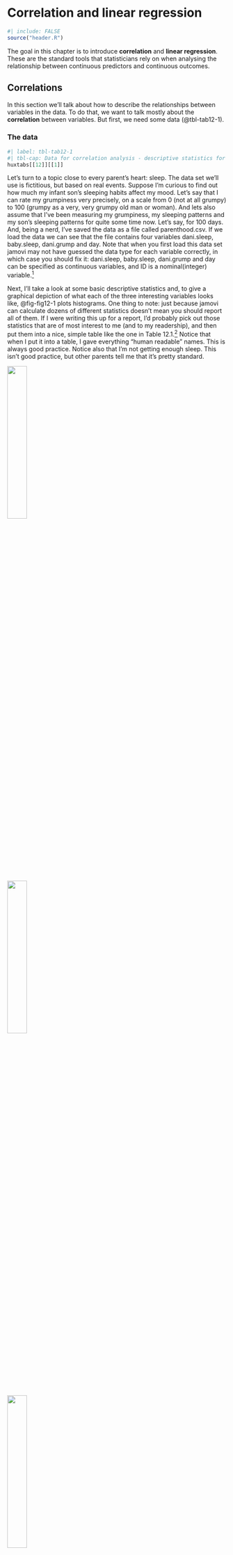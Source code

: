 # Correlation and linear regression {#sec-Correlation-and-linear-regression}

```r
#| include: FALSE
source("header.R")
```

The goal in this chapter is to introduce **correlation** and **linear regression**. These are the standard tools that statisticians rely on when analysing the relationship between continuous predictors and continuous outcomes.

## Correlations

In this section we'll talk about how to describe the relationships between variables in the data. To do that, we want to talk mostly about the **correlation** between variables. But first, we need some data (@tbl-tab12-1).

### The data

```r
#| label: tbl-tab12-1
#| tbl-cap: Data for correlation analysis - descriptive statistics for the parenthood data
huxtabs[[12]][[1]] 
```

Let's turn to a topic close to every parent's heart: sleep. The data set we'll use is fictitious, but based on real events. Suppose I'm curious to find out how much my infant son's sleeping habits affect my mood. Let's say that I can rate my grumpiness very precisely, on a scale from 0 (not at all grumpy) to $100$ (grumpy as a very, very grumpy old man or woman). And lets also assume that I've been measuring my grumpiness, my sleeping patterns and my son's sleeping patterns for quite some time now. Let's say, for $100$ days. And, being a nerd, I've saved the data as a file called parenthood.csv. If we load the data we can see that the file contains four variables dani.sleep, baby.sleep, dani.grump and day. Note that when you first load this data set jamovi may not have guessed the data type for each variable correctly, in which case you should fix it: dani.sleep, baby.sleep, dani.grump and day can be specified as continuous variables, and ID is a nominal(integer) variable.[^12-correlation-and-linear-regression-1]

[^12-correlation-and-linear-regression-1]: I've noticed that in jamovi you can also specify an 'ID' variable type, but for our purposes it does not matter how we specify the ID variable as we won't be including it in any analyses.

Next, I'll take a look at some basic descriptive statistics and, to give a graphical depiction of what each of the three interesting variables looks like, @fig-fig12-1 plots histograms. One thing to note: just because jamovi can calculate dozens of different statistics doesn't mean you should report all of them. If I were writing this up for a report, I'd probably pick out those statistics that are of most interest to me (and to my readership), and then put them into a nice, simple table like the one in Table 12.1.[^12-correlation-and-linear-regression-2] Notice that when I put it into a table, I gave everything "human readable" names. This is always good practice. Notice also that I'm not getting enough sleep. This isn't good practice, but other parents tell me that it's pretty standard.

[^12-correlation-and-linear-regression-2]: Actually, even that table is more than I'd bother with. In practice most people pick one measure of central tendency, and one measure of variability only.

::: {#fig-fig12-1 layout-ncol="3" layout-valign="bottom" width="90%"}
![](images/fig12-1a.png){#fig-fig12-1a fig-align="left" width="30%"}

![](images/fig12-1b.png){#fig-fig12-1b fig-align="left" width="30%"}

![](images/fig12-1c.png){#fig-fig12-1c fig-align="left" width="30%"}

Histograms from jamovi for the three interesting variables in the parenthood data set
:::

### The strength and direction of a relationship

We can draw scatterplots to give us a general sense of how closely related two variables are. Ideally though, we might want to say a bit more about it than that. For instance, let's compare the relationship between baby.sleep and dani.grump (@fig-fig12-1a), left, with that between dani.sleep and dani.grump (@fig-fig12-1b), right. When looking at these two plots side by side, it's clear that the relationship is qualitatively the same in both cases: more sleep equals less grump! However, it's also pretty obvious that the relationship between dani.sleep and dani.grump is stronger than the relationship between baby.sleep and dani.grump. The plot on the right is "neater" than the one on the left. What it feels like is that if you want to predict what my mood is, it'd help you a little bit to know how many hours my son slept, but it'd be more helpful to know how many hours I slept.

::: {#fig-fig12-2 layout-ncol="2" layout-valign="bottom" width="90%"}
![](images/fig12-2a.png){#fig-fig12-2a fig-align="left" width="45%"}

![](images/fig12-2b.png){#fig-fig12-2b fig-align="left" width="45%"}

Scatterplots from jamovi showing the relationship between baby.sleep and dani.grump (left) and the relationship between dani.sleep and dani.grump (right)
:::

In contrast, let's consider the two scatterplots shown in @fig-fig12-3. If we compare the scatterplot of "baby.sleep v dani.grump" (left) to the scatterplot of "'baby.sleep v dani.sleep" (right), the overall strength of the relationship is the same, but the direction is different. That is, if my son sleeps more, I get more sleep (positive relationship, right hand side), but if he sleeps more then I get less grumpy (negative relationship, left hand side).


::: {#fig-fig12-3 layout-ncol="2" layout-valign="bottom" width="90%"}

![](images/fig12-2a.png){#fig-fig12-3a fig-align="left" width="45%"}

![](images/fig12-3b.png){#fig-fig12-3b fig-align="left" width="45%"}

Scatterplots from jamovi showing the relationship between baby.sleep and dani.grump (left), as compared to the relationship between baby.sleep and dani.sleep (right)
:::


### The correlation coefficient

We can make these ideas a bit more explicit by introducing the idea of a **correlation coefficient** (or, more specifically, Pearson's correlation coefficient), which is traditionally denoted as r. The correlation coefficient between two variables $X$ and $Y$ (sometimes denoted $r_{XY}$ ), which we'll define more precisely in the next section, is a measure that varies from -1 to 1. When $r = -1$ it means that we have a perfect negative relationship, and when $r = 1$ it means we have a perfect positive relationship. When $r = 0$, there's no relationship at all. If you look at @fig-fig12-4, you can see several plots showing what different correlations look like.

\[Additional technical detail [^12-correlation-and-linear-regression-3]\]

[^12-correlation-and-linear-regression-3]: The formula for the Pearson's correlation coefficient can be written in several different ways. I think the simplest way to write down the formula is to break it into two steps. Firstly, let's introduce the idea of a **covariance**. The covariance between two variables $X$ and $Y$ is a generalisation of the notion of the variance and is a mathematically simple way of describing the relationship between two variables that isn't terribly informative to humans $$Cov(X,Y)=\frac{1}{N-1}\sum_{i=1}^N(X_i-\bar{X})(Y_i-\bar{Y})$$ Because we're multiplying (i.e., taking the "product" of) a quantity that depends on X by a quantity that depends on Y and then averaging$^a$, you can think of the formula for the covariance as an "average cross product" between $X$ and $Y$. The covariance has the nice property that, if $X$ and $Y$ are entirely unrelated, then the covariance is exactly zero. If the relationship between them is positive (in the sense shown in @fig-fig12-4 then the covariance is also positive, and if the relationship is negative then the covariance is also negative. In other words, the covariance captures the basic qualitative idea of correlation. Unfortunately, the raw magnitude of the covariance isn't easy to interpret as it depends on the units in which $X$ and $Y$ are expressed and, worse yet, the actual units that the covariance itself is expressed in are really weird. For instance, if $X$ refers to the dani.sleep variable (units: hours) and $Y$ refers to the dani.grump variable (units: grumps), then the units for their covariance are $hours \times grumps$. And I have no freaking idea what that would even mean. The Pearson correlation coefficient r fixes this interpretation problem by standardising the covariance, in pretty much the exact same way that the z-score standardises a raw score, by dividing by the standard deviation. However, because we have two variables that contribute to the covariance, the standardisation only works if we divide by both standard deviations.$^b$ In other words, the correlation between $X$ and $Y$ can be written as follows: $$r_{XY}=\frac{Cov(X,Y)}{\hat{\sigma}_X\hat{\sigma}_Y}$$<br />---<br />$^a$ Just like we saw with the variance and the standard deviation, in practice we divide by $N - 1$ rather than $N$. <br /> $^b$ This is an oversimplification, but it'll do for our purposes.

```r
#| label: fig-fig12-4
#| fig-width: 5
#| fig-height: 8
#| out-width: 60%
#| fig-align: left
#| fig-cap: Illustration of the effect of varying the strength and direction of a correlation. In the left hand column, the correlations are $0, .33, .66$ and $1$. In the right hand column, the correlations are $0, -.33, -.66$ and $-1$


onePlot <- function( r,n=100 ) {
	sigma <- cbind( c(1,r), c(r,1))
	X <- MASS::mvrnorm(n,c(0,0),sigma, empirical=TRUE)
		
	ggplot(data.frame(X), aes(x=X[,1], y=X[,2])) +
	  geom_point(col=blueshade, size=.5) +
	  ylab(r) + 
	  theme_classic() +
	  theme(
	    axis.text.y = element_blank(),
	    axis.title.y = element_text(vjust=0.5, size=12, angle = 0),
	    axis.ticks.y = element_blank(),
	    axis.line.y = element_blank(),
	    axis.text.x = element_blank(),
	    axis.title.x = element_blank(),
	    axis.ticks.x = element_blank(),
	    axis.line.x = element_blank(),
	    plot.background = element_rect(color = "lightgrey", size = 0.4))
}
	
onePlot_out <- lapply(c(0, .33, -.33, .66, -.66, 1, -1), function(r)  {
	onePlot(r)
})

tgrob <- ggpubr::text_grob("Positive Correlations", hjust=0.7, vjust=0.7)
plot_01 <- ggpubr::as_ggplot(tgrob) 
tgrob <- ggpubr::text_grob("Negative Correlations", hjust=0.7, vjust=0.7)
plot_02 <- ggpubr::as_ggplot(tgrob)



library(patchwork)

theme_border <- theme_gray() + 
  theme(plot.background = element_rect(fill = NA, colour = 'black', size = 4))
p1 <- plot_01 + onePlot_out[[1]] + onePlot_out[[2]] + onePlot_out[[4]] + onePlot_out[[6]] +
  plot_layout(ncol = 1, heights = c(2, 4, 4, 4, 4)) + plot_annotation(theme = theme_border)

p2 <- plot_02 +onePlot_out[[1]] + onePlot_out[[3]] + onePlot_out[[5]] + onePlot_out[[7]] +
    plot_layout(ncol = 1, heights = c(2, 4, 4, 4, 4)) + plot_annotation(theme = theme_border)

p3 <- p1 | p2 + plot_annotation(theme = theme_border)
p3

```

By standardising the covariance, not only do we keep all of the nice properties of the covariance discussed earlier, but the actual values of r are on a meaningful scale: r = 1 implies a perfect positive relationship and $r = -1$ implies a perfect negative relationship. I'll expand a little more on this point later, in the section on [Interpreting a correlation]. But before I do, let's look at how to calculate correlations in jamovi.

### Calculating correlations in jamovi

Calculating correlations in jamovi can be done by clicking on the 'Regression' - 'Correlation Matrix' button. Transfer all four continuous variables across into the box on the right to get the output in @fig-fig12-5.

```r
#| label: fig-fig12-5
#| fig-align: left
#| out.width: 90%
#| classes: .enlarge-image
#| fig-cap: A jamovi screenshot showing correlations between variables in the parenthood.csv file
knitr::include_graphics("images/fig12-5.png")
```

### Interpreting a correlation

Naturally, in real life you don't see many correlations of $1$. So how should you interpret a correlation of, say, r = $.4$? The honest answer is that it really depends on what you want to use the data for, and on how strong the correlations in your field tend to be. A friend of mine in engineering once argued that any correlation less than $.95$ is completely useless (I think he was exaggerating, even for engineering). On the other hand, there are real cases, even in psychology, where you should really expect correlations that strong. For instance, one of the benchmark data sets used to test theories of how people judge similarities is so clean that any theory that can't achieve a correlation of at least $.9$ really isn't deemed to be successful. However, when looking for (say) elementary correlates of intelligence (e.g., inspection time, response time), if you get a correlation above $.3$ you're doing very very well. In short, the interpretation of a correlation depends a lot on the context. That said, the rough guide in @tbl-tab12-2 is pretty typical.

```r
#| label: tbl-tab12-2
#| tbl-cap: A rough guide* to interpreting correlations
huxtabs[[12]][[2]] |>
  set_width("60%") |>
  add_footnote(text = "*Note that I say a rough guide. There aren't hard and fast rules for what counts as strong or weak relationships. It depends on the context", border = 0.8) |>
  set_number_format(value = '%5.2f') |>
  set_italic(row=12,,value=TRUE) |>
  set_font_size(row=12,,value=12)
  
```

However, something that can never be stressed enough is that you should always look at the scatterplot before attaching any interpretation to the data. A correlation might not mean what you think it means. The classic illustration of this is "Anscombe's Quartet" [@Anscombe1973], a collection of four data sets. Each data set has two variables, an $X$ and a $Y$. For all four data sets the mean value for $X$ is $9$ and the mean for $Y$ is $7.5$. The standard deviations for all $X$ variables are almost identical, as are those for the Y variables. And in each case the correlation between $X$ and $Y$ is $r = 0.816$. You can verify this yourself, since I happen to have saved it in a file called anscombe.csv.

You'd think that these four data sets would look pretty similar to one another. They do not. If we draw scatterplots of $X$ against $Y$ for all four variables, as shown in @fig-fig12-6, we see that all four of these are spectacularly different to each other. The lesson here, which so very many people seem to forget in real life, is "always graph your raw data" (see @sec-Drawing-graphs).

::: {#fig-fig12-6 layout-nrow=2 width=90%}

![](images/fig12-6a.png){width="45%"}
![](images/fig12-6b.png){width="45%"}
![](images/fig12-6c.png){width="45%"}
![](images/fig12-6d.png){width="45%"}

Anscombe's quartet scatterplots in jamovi. All four of these data sets have a Pearson correlation of r = .816, but they are qualitatively different from one another

:::

### Spearman's rank correlations

The Pearson correlation coefficient is useful for a lot of things, but it does have shortcomings. One issue in particular stands out: what it actually measures is the strength of the linear relationship between two variables. In other words, what it gives you is a measure of the extent to which the data all tend to fall on a single, perfectly straight line. Often, this is a pretty good approximation to what we mean when we say "relationship", and so the Pearson correlation is a good thing to calculate. Sometimes though, it isn't.

One very common situation where the Pearson correlation isn't quite the right thing to use arises when an increase in one variable $X$ really is reflected in an increase in another variable Y , but the nature of the relationship isn't necessarily linear. An example of this might be the relationship between effort and reward when studying for an exam. If you put zero effort ($X$) into learning a subject then you should expect a grade of $0\%$ ($Y$). However, a little bit of effort will cause a massive improvement. Just turning up to lectures means that you learn a fair bit, and if you just turn up to classes and scribble a few things down your grade might rise to 35%, all without a lot of effort. However, you just don't get the same effect at the other end of the scale. As everyone knows, it takes a lot more effort to get a grade of $90\%$ than it takes to get a grade of $55\%$. What this means is that, if I've got data looking at study effort and grades, there's a pretty good chance that Pearson correlations will be misleading.

To illustrate, consider the data plotted in @fig-fig12-7, showing the relationship between hours worked and grade received for 10 students taking some class. The curious thing about this (highly fictitious) data set is that increasing your effort always increases your grade. It might be by a lot or it might be by a little, but increasing effort will never decrease your grade. If we run a standard Pearson correlation, it shows a strong relationship between hours worked and grade received, with a correlation coefficient of $0.91$. However, this doesn't actually capture the observation that increasing hours worked always increases the grade. There's a sense here in which we want to be able to say that the correlation is perfect but for a somewhat different notion of what a "relationship" is. What we're looking for is something that captures the fact that there is a perfect **ordinal relationship** here. That is, if student 1 works more hours than student 2, then we can guarantee that student 1 will get the better grade. That's not what a correlation of $r = .91$ says at all.

```r
#| label: fig-fig12-7
#| fig-align: left
#| out.width: 70%
#| fig-cap: The relationship between hours worked and grade received for a toy data set consisting of only 10 students (each dot corresponds to one student). The line through the middle shows the linear relationship between the two variables. This produces a strong Pearson correlation of $r = .91$. However, the interesting thing to note here is that there's actually a perfect monotonic relationship between the two variables. In this toy example, increasing the hours worked always increases the grade received, as illustrated by the solid line. This is reflected in a Spearman correlation of $\rho = 1$. With such a small data set, however, it's an open question as to which version better describes the actual relationship involved

knitr::include_graphics("images/fig12-7.png")
```

How should we address this? Actually, it's really easy. If we're looking for ordinal relationships all we have to do is treat the data as if it were ordinal scale! So, instead of measuring effort in terms of "hours worked", lets rank all $10$ of our students in order of hours worked. That is, student $1$ did the least work out of anyone ($2$ hours) so they get the lowest rank (rank = $1$). Student $4$ was the next laziest, putting in only $6$ hours of work over the whole semester, so they get the next lowest rank (rank = $2$). Notice that I'm using "rank =1" to mean "low rank". Sometimes in everyday language we talk about "rank = $1$" to mean "top rank" rather than "bottom rank". So be careful, you can rank "from smallest value to largest value" (i.e., small equals rank $1$) or you can rank "from largest value to smallest value" (i.e., large equals rank 1). In this case, I'm ranking from smallest to largest, but as it's really easy to forget which way you set things up you have to put a bit of effort into remembering!

Okay, so let's have a look at our students when we rank them from worst to best in terms of effort and reward @tbl-tab12-3.

```r
#| label: tbl-tab12-3
#| tbl-cap: Students ranked in terms of effort and reward
huxtabs[[12]][[3]] 
```

Hmm. These are identical. The student who put in the most effort got the best grade, the student with the least effort got the worst grade, etc. As the table above shows, these two rankings are identical, so if we now correlate them we get a perfect relationship, with a correlation of 1.0.

What we've just re-invented is **Spearman's rank order correlation**, usually denoted $\rho$ to distinguish it from the Pearson correlation r. We can calculate Spearman's $\rho$ using jamovi simply by clicking the 'Spearman' check box in the 'Correlation Matrix' screen.

## Scatterplots

**Scatterplots** are a simple but effective tool for visualising the relationship between two variables, like we saw with the figures in the section on [Correlations]. It's this latter application that we usually have in mind when we use the term "scatterplot". In this kind of plot each observation corresponds to one dot. The horizontal location of the dot plots the value of the observation on one variable, and the vertical location displays its value on the other variable. In many situations you don't really have a clear opinions about what the causal relationship is (e.g., does A cause B, or does B cause A, or does some other variable C control both A and B). If that's the case, it doesn't really matter which variable you plot on the x-axis and which one you plot on the y-axis. However, in many situations you do have a pretty strong idea which variable you think is most likely to be causal, or at least you have some suspicions in that direction. If so, then it's conventional to plot the cause variable on the x-axis, and the effect variable on the y-axis. With that in mind, let's look at how to draw scatterplots in jamovi, using the same parenthood data set (i.e. parenthood.csv) that I used when introducing correlations.

Suppose my goal is to draw a scatterplot displaying the relationship between the amount of sleep that I get (dani.sleep) and how grumpy I am the next day (dani.grump). There are two different ways in which we can use jamovi to get the plot that we're after. The first way is to use the 'Plot' option under the 'Regression' - 'Correlation Matrix' button, giving us the output shown in @fig-fig12-8. Note that jamovi draws a line through the points, we'll come onto this a bit later in the section on [What is a linear regression model?]. Plotting a scatterplot in this way also allow you to specify 'Densities for variables' and this option adds a density curve showing how the data in each variable is distributed.

```r
#| label: fig-fig12-8 
#| fig-align: left
#| out.width: 80%
#| classes: .enlarge-image
#| fig-cap: Scatterplot via the 'Correlation Matrix' command in jamovi
knitr::include_graphics("images/fig12-8.png")  
```

The second way do to it is to use one of the jamovi add-on modules. This module is called 'scatr' and you can install it by clicking on the large '$+$' icon in the top right of the jamovi screen, opening the jamovi library, scrolling down until you find 'scatr' and clicking 'install'. When you have done this, you will find a new 'Scatterplot' command available under the 'Exploration' button. This plot is a bit different than the first way, see @fig-fig12-9, but the important information is the same.

```r
#| label: fig-fig12-9
#| fig-align: left
#| out.width: 50%
#| fig-cap: Scatterplot via the 'scatr' add-on module in - jamovi
knitr::include_graphics("images/fig12-9.png")  
```

### More elaborate options

Often you will want to look at the relationships between several variables at once, using a **scatterplot matrix** (in jamovi via the 'Correlation Matrix' - 'Plot' command). Just add another variable, for example baby.sleep to the list of variables to be correlated, and jamovi will create a scatterplot matrix for you, just like the one in @fig-fig12-10.

```r
#| label: fig-fig12-10
#| fig-align: left
#| out.width: 70%
#| fig-cap: A matrix of scatterplots produced using jamovi
knitr::include_graphics("images/fig12-10.png")
```

## What is a linear regression model?

Stripped to its bare essentials, linear regression models are basically a slightly fancier version of the Pearson correlation (see [Correlations]), though as we'll see regression models are much more powerful tools.

Since the basic ideas in regression are closely tied to correlation, we'll return to the parenthood.csv file that we were using to illustrate how correlations work. Recall that, in this data set we were trying to find out why Dani is so very grumpy all the time and our working hypothesis was that I'm not getting enough sleep. We drew some scatterplots to help us examine the relationship between the amount of sleep I get and my grumpiness the following day, as in @fig-fig12-9, and as we saw previously this corresponds to a correlation of $r = -.90$, but what we find ourselves secretly imagining is something that looks closer to @fig-fig12-11 (a). That is, we mentally draw a straight line through the middle of the data. In statistics, this line that we're drawing is called a **regression line**. Notice that, since we're not idiots, the regression line goes through the middle of the data. We don't find ourselves imagining anything like the rather silly plot shown in @fig-fig12-11 (b).

```r
#| label: fig-fig12-11
#| fig-align: left
#| out.width: 80%
#| fig-cap: Panel (a) shows the sleep-grumpiness scatterplot from @fig-fig12-9 with the best fitting regression line drawn over the top. Not surprisingly, the line goes through the middle of the data. In contrast, panel (b) shows the same data, but with a very poor choice of regression line drawn over the top

load("data_and_table_files/parenthood.Rdata")

p1 <- ggplot(parenthood, aes(dan.sleep, dan.grump)) +
  geom_point(col="darkgrey") +
  geom_smooth(method='lm', se = F, col=blueshade, size=1) +
  ggtitle("The Best Fitting Regression Line") + 
  xlab("My sleep (hours)\n\n(a)") +
  ylab("My grumpiness (0-100)") +
  theme_classic()

p2 <- ggplot(parenthood, aes(dan.sleep, dan.grump)) +
  geom_point(col="darkgrey") +
  geom_abline(intercept = 80, slope = -3, col=blueshade, size=1) +
  ggtitle("Not The Best Fitting Regression Line!") +
  xlab("My sleep (hours)\n\n(b)") +
  ylab("My grumpiness (0-100)") +
  theme_classic()
           
gridExtra::grid.arrange(p1,p2, ncol=2)

```

This is not highly surprising. The line that I've drawn in @fig-fig12-11 (b) doesn't "fit" the data very well, so it doesn't make a lot of sense to propose it as a way of summarising the data, right? This is a very simple observation to make, but it turns out to be very powerful when we start trying to wrap just a little bit of maths around it. To do so, let's start with a refresher of some high school maths. The formula for a straight line is usually written like this

$$y=a+bx$$

Or, at least, that's what it was when I went to high school all those years ago. The two variables are $x$ and $y$, and we have two coefficients, $a$ and $b$.[^12-correlation-and-linear-regression-4] The coefficient a represents the y-intercept of the line, and coefficient b represents the slope of the line. Digging further back into our decaying memories of high school (sorry, for some of us high school was a long time ago), we remember that the intercept is interpreted as "the value of y that you get when $x = 0$". Similarly, a slope of b means that if you increase the x-value by 1 unit, then the y-value goes up by b units, and a negative slope means that the y-value would go down rather than up. Ah yes, it's all coming back to me now. Now that we've remembered that it should come as no surprise to discover that we use the exact same formula for a regression line. If $Y$ is the outcome variable (the DV) and X is the predictor variable (the $IV$), then the formula that describes our regression is written like this

[^12-correlation-and-linear-regression-4]: Also sometimes written as $y = mx + c$ where m is the slope coefficient and $c$ is the intercept (constant) coefficient.

$$\hat{Y}_i=b_0+b_1X_i$$

Hmm. Looks like the same formula, but there's some extra frilly bits in this version. Let's make sure we understand them. Firstly, notice that I've written $X_i$ and $Y_i$ rather than just plain old $X$ and $Y$ . This is because we want to remember that we're dealing with actual data. In this equation, $X_i$ is the value of predictor variable for the ith observation (i.e., the number of hours of sleep that I got on day i of my little study), and $Y_i$ is the corresponding value of the outcome variable (i.e., my grumpiness on that day). And although I haven't said so explicitly in the equation, what we're assuming is that this formula works for all observations in the data set (i.e., for all i). Secondly, notice that I wrote $\hat{Y}_i$ and not $Y_i$ . This is because we want to make the distinction between the actual data $Y_i$, and the estimate $\hat{Y}_i$ (i.e., the prediction that our regression line is making). Thirdly, I changed the letters used to describe the coefficients from a and $b$ to $b_0$ and $b_1$. That's just the way that statisticians like to refer to the coefficients in a regression model. I've no idea why they chose b, but that's what they did. In any case $b_0$ always refers to the intercept term, and $b_1$ refers to the slope.

Excellent, excellent. Next, I can't help but notice that, regardless of whether we're talking about the good regression line or the bad one, the data don't fall perfectly on the line. Or, to say it another way, the data $Y_i$ are not identical to the predictions of the regression model $\hat{Y}_i$. Since statisticians love to attach letters, names and numbers to everything, let's refer to the difference between the model prediction and that actual data point as a residual, and we'll refer to it as $\epsilon_i$.[^12-correlation-and-linear-regression-5] Written using mathematics, the residuals are defined as

[^12-correlation-and-linear-regression-5]: The $\epsilon$ symbol is the Greek letter epsilon. It's traditional to use $\epsilon_i$ or $e_i$ to denote a residual.

$$\epsilon_i=Y_i-\hat{Y}_i$$

which in turn means that we can write down the complete linear regression model as

$$Y_i=b_0+b_1X_i+\epsilon_i$$

## Estimating a linear regression model

Okay, now let's redraw our pictures but this time I'll add some lines to show the size of the residual for all observations. When the regression line is good, our residuals (the lengths of the solid black lines) all look pretty small, as shown in @fig-fig12-12 (a), but when the regression line is a bad one the residuals are a lot larger, as you can see from looking at @fig-fig12-12 (b). Hmm. Maybe what we "want" in a regression model is *small* residuals. Yes, that does seem to make sense. In fact, I think I'll go so far as to say that the "best fitting" regression line is the one that has the smallest residuals. Or, better yet, since statisticians seem to like to take squares of everything why not say that:

> The estimated regression coefficients, $\hat{b}_0$ and $\hat{b}_1$, are those that minimise the sum of the squared residuals, which we could either write as $\sum_i (Y_i - \hat{Y}_i)^2$ or as $\sum_i \epsilon_i^2$.

```r
#| label: fig-fig12-12
#| fig-align: left
#| out.width: 80%
#| fig-cap: A depiction of the residuals associated with the best fitting regression line (panel a), and the residuals associated with a poor regression line (panel b). The residuals are much smaller for the good regression line. Again, this is no surprise given that the good line is the one that goes right through the middle of the data


load("data_and_table_files/parenthood.Rdata")
fit <- lm(data=parenthood, dan.grump ~ dan.sleep)
parenthood$predicted <- stats::predict(fit)
parenthood$residuals <- stats::residuals(fit)
parenthood <- parenthood |> dplyr::select(dan.grump, dan.sleep, predicted, residuals)
mydat <- parenthood |> tidyr::gather(key = "grp", value = "x", -1, -.data$predicted, -.data$residuals)
p1 <- ggplot(mydat, aes(x = x, y = dan.grump)) +
  stat_smooth(method = "lm", colour = blueshade, se = F) +
  geom_segment(aes(xend = x, yend = predicted), colour = "grey50", alpha = .7) +
  geom_point(aes(fill = residuals), colour = "grey50") +
  ggtitle("Regression Line Close to the Data") + 
  xlab("My sleep (hours)\n\n(a)") +
  ylab("My grumpiness (0-100)") +
  guides(fill = FALSE)  +
  theme_classic() 

parenthood$predicted <- with(parenthood, predicted <- 80 + -3*dan.sleep)
parenthood$residuals <- with(parenthood, residuals <- dan.sleep - predicted)
parenthood <- parenthood |> dplyr::select(dan.grump, dan.sleep, predicted, residuals)
mydat <- parenthood |> tidyr::gather(key = "grp", value = "x", -1, -.data$predicted, -.data$residuals)


p2 <- ggplot(mydat, aes(x = x, y = dan.grump)) +
  geom_abline(intercept = 80, slope = -3, col=blueshade, size=1) +
  geom_segment(aes(xend = x, yend = predicted), colour = "grey50", alpha = .7) +
  geom_point(aes(fill = residuals), colour = "grey50") +
  ggtitle("Regression Line Distant from the Data") + 
  xlab("My sleep (hours)\n\n(a)") +
  ylab("My grumpiness (0-100)") +
  guides(fill = FALSE) +
  theme_classic() 

gridExtra::grid.arrange(p1,p2, ncol=2)

```

Yes, yes that sounds even better. And since I've indented it like that, it probably means that this is the right answer. And since this is the right answer, it's probably worth making a note of the fact that our regression coefficients are estimates (we're trying to guess the parameters that describe a population!), which is why I've added the little hats, so that we get $\hat{b}_0$ and $\hat{b}_1$ rather than $b_0$ and $b_1$. Finally, I should also note that, since there's actually more than one way to estimate a regression model, the more technical name for this estimation process is **ordinary least squares (OLS) regression**.

At this point, we now have a concrete definition for what counts as our "best" choice of regression coefficients, $\hat{b}_0$ and $\hat{b}_1$. The natural question to ask next is, if our optimal regression coefficients are those that minimise the sum squared residuals, how do we find these wonderful numbers? The actual answer to this question is complicated and doesn't help you understand the logic of regression.[^12-correlation-and-linear-regression-6] This time I'm going to let you off the hook. Instead of showing you the long and tedious way first and then "revealing" the wonderful shortcut that jamovi provides, let's cut straight to the chase and just use jamovi to do all the heavy lifting.

[^12-correlation-and-linear-regression-6]: Or at least, I'm assuming that it doesn't help most people. But on the off chance that someone reading this is a proper kung fu master of linear algebra (and to be fair, I always have a few of these people in my intro stats class), it will help you to know that the solution to the estimation problem turns out to be $\hat{b} = (X^{'}X)^{-1}X^{'}y$, where $\hat{b}$ is a vector containing the estimated regression coefficients, $X$ is the "design matrix" that contains the predictor variables (plus an additional column containing all ones; strictly $X$ is a matrix of the regressors, but I haven't discussed the distinction yet), and y is a vector containing the outcome variable. For everyone else, this isn't exactly helpful and can be downright scary. However, since quite a few things in linear regression can be written in linear algebra terms, you'll see a bunch of footnotes like this one in this chapter. If you can follow the maths in them, great. If not, ignore it.

### Linear regression in jamovi

To run my linear regression, open up the 'Regression' - 'Linear Regression' analysis in jamovi, using the parenthood.csv data file. Then specify dani.grump as the 'Dependent Variable' and dani.sleep as the variable entered in the 'Covariates' box. This gives the results shown in @fig-fig12-13, showing an intercept $\hat{b}_0 = 125.96$ and the slope $\hat{b}_1 = -8.94$. In other words, the best fitting regression line that I plotted in @fig-fig12-11 has this formula:

$$\hat{Y}_i=125.96+(-8.94 X_i)$$

```r
#| label: fig-fig12-13
#| fig-align: left
#| out.width: 90%
#| classes: .enlarge-image
#| fig-cap: A jamovi screenshot showing a simple linear regression analysis
knitr::include_graphics("images/fig12-13.png")  
```

### Interpreting the estimated model

The most important thing to be able to understand is how to interpret these coefficients. Let's start with $\hat{b}_1$, the slope. If we remember the definition of the slope, a regression coefficient of $\hat{b}_1 = -8.94$ means that if I increase Xi by 1, then I'm decreasing Yi by 8.94. That is, each additional hour of sleep that I gain will improve my mood, reducing my grumpiness by 8.94 grumpiness points. What about the intercept? Well, since $\hat{b}_0$ corresponds to "the expected value of $Y_i$ when $X_i$ equals 0", it's pretty straightforward. It implies that if I get zero hours of sleep ($X_i = 0$) then my grumpiness will go off the scale, to an insane value of ($Y_i = 125.96$). Best to be avoided, I think.

## Multiple linear regression

The simple linear regression model that we've discussed up to this point assumes that there's a single predictor variable that you're interested in, in this case dani.sleep. In fact, up to this point every statistical tool that we've talked about has assumed that your analysis uses one predictor variable and one outcome variable. However, in many (perhaps most) research projects you actually have multiple predictors that you want to examine. If so, it would be nice to be able to extend the linear regression framework to be able to include multiple predictors. Perhaps some kind of **multiple regression** model would be in order?

Multiple regression is conceptually very simple. All we do is add more terms to our regression equation. Let's suppose that we've got two variables that we're interested in; perhaps we want to use both dani.sleep and baby.sleep to predict the dani.grump variable. As before, we let $Y_{i}$ refer to my grumpiness on the i-th day. But now we have two \$ X \$ variables: the first corresponding to the amount of sleep I got and the second corresponding to the amount of sleep my son got. So we'll let $X_{i1}$ refer to the hours I slept on the i-th day and $X_{i2}$ refers to the hours that the baby slept on that day. If so, then we can write our regression model like this:

$$Y_i=b_0+b_1X_{i1}+b_2X_{i2}+\epsilon_i$$

As before, $\epsilon_i$ is the residual associated with the i-th observation, $\epsilon_i = Y_i - \hat{Y}_i$. In this model, we now have three coefficients that need to be estimated: b0 is the intercept, b1 is the coefficient associated with my sleep, and b2 is the coefficient associated with my son's sleep. However, although the number of coefficients that need to be estimated has changed, the basic idea of how the estimation works is unchanged: our estimated coefficients $\hat{b}_0$, $\hat{b}_1$ and $\hat{b}_2$ are those that minimise the sum squared residuals.

### Doing it in jamovi

Multiple regression in jamovi is no different to simple regression. All we have to do is add additional variables to the 'Covariates' box in jamovi. For example, if we want to use both dani.sleep and baby.sleep as predictors in our attempt to explain why I'm so grumpy, then move baby.sleep across into the 'Covariates' box alongside dani.sleep. By default, jamovi assumes that the model should include an intercept. The coefficients we get this time are shown in @tbl-tab12-4.

```r
#| label: tbl-tab12-4
#| tbl-cap: Adding multiple variables as predictors in a regression
huxtabs[[12]][[4]] 
```

The coefficient associated with dani.sleep is quite large, suggesting that every hour of sleep I lose makes me a lot grumpier. However, the coefficient for baby.sleep is very small, suggesting that it doesn't really matter how much sleep my son gets. What matters as far as my grumpiness goes is how much sleep I get. To get a sense of what this multiple regression model looks like, @fig-fig12-14 shows a 3D plot that plots all three variables, along with the regression model itself.

```r
#| label: fig-fig12-14
#| fig-align: left
#| out.width: 90%
#| fig-cap: A 3D visualisation of a multiple regression model. There are two predictors in the model, dani.sleep and baby.sleep and the outcome variable is dani.grump. Together, these three variables form a 3D space. Each observation (dot) is a point in this space. In much the same way that a simple linear regression model forms a line in 2D space, this multiple regression model forms a plane in 3D space. When we estimate the regression coefficients what we're trying to do is find a plane that is as close to all the blue dots as possible

load("data_and_table_files/parenthood.Rdata")
z <- parenthood$dan.grump
x <- parenthood$baby.sleep
y <- parenthood$dan.sleep

# Compute the linear regression 
fit <- lm(z ~ x + y)
# predict values on regular xy grid
grid.lines = 26
x.pred <- seq(min(x), max(x), length.out = grid.lines)
y.pred <- seq(min(y), max(y), length.out = grid.lines)
xy <- expand.grid( x = x.pred, y = y.pred)
z.pred <- matrix(predict(fit, newdata = xy), 
                 nrow = grid.lines, ncol = grid.lines)
# predicted (fitted) points for droplines to surface
fitpoints <- predict(fit)
# scatter plot with regression plane
library(plot3D)
scatter3D(x, y, z, pch = 20, cex = 1.2, col = blueshade, colkey = F, colvar = NULL,
    theta = -130, phi = 20, ticktype = "detailed",
    xlab = "\n\nbaby.sleep", ylab = "\n\ndan.sleep", zlab = "\n\ndan.grump",  
    surf = list(x = x.pred, y = y.pred, z = z.pred, col="grey",
    facets = NA, fit = fitpoints), main = "") 

```

\[Additional technical detail[^12-correlation-and-linear-regression-7]\]

[^12-correlation-and-linear-regression-7]: The formula for the general case: The equation that I gave in the main text shows you what a multiple regression model looks like when you include two predictors. Not surprisingly then, if you want more than two predictors all you have to do is add more X terms and more b coefficients. In other words, if you have K predictor variables in the model then the regression equation look like this $$Y_i=b_0+(\sum_{k=1}^{K}b_k X_{ik})+\epsilon_i$$

## Quantifying the fit of the regression model

So we now know how to estimate the coefficients of a linear regression model. The problem is, we don't yet know if this regression model is any good. For example, the regression.1 model claims that every hour of sleep will improve my mood by quite a lot, but it might just be rubbish. Remember, the regression model only produces a prediction $\hat{Y}_i$ about what my mood is like, but my actual mood is $Y_i$ . If these two are very close, then the regression model has done a good job. If they are very different, then it has done a bad job.

### The $R^2$ value {#sec-The-R2-value}

Once again, let's wrap a little bit of mathematics around this. Firstly, we've got the sum of the squared residuals

$$SS_{res}=\sum_i (Y_i-\hat{Y_i})^2$$

which we would hope to be pretty small. Specifically, what we'd like is for it to be very small in comparison to the total variability in the outcome variable

$$SS_{tot}=\sum_i(Y_i-\bar{Y})^2$$

While we're here, let's calculate these values ourselves, not by hand though. Let's use something like Excel or another standard spreadsheet programme. I have done this by opening up the parenthood.csv file in Excel and saving it as parenthood rsquared.xls so that I can work on it. The first thing to do is calculate the $\hat{Y}$ values, and for the simple model that uses only a single predictor we would do the following:

1.  create a new column called 'Y.pred' using the formula '= 125.97 + (-8.94 $\times$ dani.sleep)'
2.  calculate the SS(resid) by creating a new column called '(Y-Y.pred)\^2' using the formula ' = (dani.grump - Y.pred)\^2 '.
3.  Then, at the bottom of this column calculate the sum of these values, i.e. ' sum( ( Y-Y.pred)\^2 ) .
4.  At the bottom of the dani.grump column, calculate the mean value for dani.grump (NB Excel uses the word ' AVERAGE ' rather than 'mean' in its function).
5.  Then create a new column, called ' (Y - mean(Y))\^2 )' using the formula ' = (dani.grump - AVERAGE(dani.grump))\^2 '.
6.  Then, at the bottom of this column calculate the sum of these values, i.e. 'sum( (Y - mean(Y))\^2 )'.
7.  Calculate R.squared by typing into a blank cell the following: '= 1 - (SS(resid) / SS(tot) )'.

This gives a value for $R^2$ of '0.8161018'. The $R^2$ value, sometimes called the **coefficient of determination**[^12-correlation-and-linear-regression-8] has a simple interpretation: it is the proportion of the variance in the outcome variable that can be accounted for by the predictor. So, in this case the fact that we have obtained $R^2 = .816$ means that the predictor (my.sleep) explains $81.6\%$ of the variance in the outcome (my.grump).

[^12-correlation-and-linear-regression-8]: And by "sometimes" I mean "almost never". In practice everyone just calls it "R-squared".

Naturally, you don't actually need to type all these commands into Excel yourself if you want to obtain the $R^2$ value for your regression model. As we'll see later on in the section on [Running the hypothesis tests in jamovi], all you need to do is specify this as an option in jamovi. However, let's put that to one side for the moment. There's another property of $R^2$ that I want to point out.

### The relationship between regression and correlation

At this point we can revisit my earlier claim that regression, in this very simple form that I've discussed so far, is basically the same thing as a correlation. Previously, we used the symbol $r$ to denote a Pearson correlation. Might there be some relationship between the value of the correlation coefficient $r$ and the $R^2$ value from linear regression? Of course there is: the squared correlation $r^2$ is identical to the $R^2$ value for a linear regression with only a single predictor. In other words, running a Pearson correlation is more or less equivalent to running a linear regression model that uses only one predictor variable.

### The adjusted $R^2$ value

One final thing to point out before moving on. It's quite common for people to report a slightly different measure of model performance, known as "adjusted $R^2$". The motivation behind calculating the adjusted $R^2$ value is the observation that adding more predictors into the model will always cause the $R^2$ value to increase (or at least not decrease).

\[Additional technical detail[^12-correlation-and-linear-regression-9]\]

[^12-correlation-and-linear-regression-9]: The adjusted $R^2$ value introduces a slight change to the calculation, as follows. For a regression model with $K$ predictors, fit to a data set containing $N$ observations, the adjusted $R^2$ is: $$\text{adj.}R^2=1-(\frac{SS_{res}}{SS_{tot}} \times \frac{N-1}{N-K-1})$$

This adjustment is an attempt to take the degrees of freedom into account. The big advantage of the adjusted $R^2$ value is that when you add more predictors to the model, the adjusted $R^2$ value will only increase if the new variables improve the model performance more than you'd expect by chance. The big disadvantage is that the adjusted $R^2$ value can't be interpreted in the elegant way that $R^2$ can. $R^2$ has a simple interpretation as the proportion of variance in the outcome variable that is explained by the regression model. To my knowledge, no equivalent interpretation exists for adjusted $R^2$.

An obvious question then is whether you should report $R^2$ or adjusted $R^2$ . This is probably a matter of personal preference. If you care more about interpretability, then $R^2$ is better. If you care more about correcting for bias, then adjusted $R^2$ is probably better. Speaking just for myself, I prefer $R^2$. My feeling is that it's more important to be able to interpret your measure of model performance. Besides, as we'll see in [Hypothesis tests for regression models], if you're worried that the improvement in $R^2$ that you get by adding a predictor is just due to chance and not because it's a better model, well we've got hypothesis tests for that.

## Hypothesis tests for regression models

So far we've talked about what a regression model is, how the coefficients of a regression model are estimated, and how we quantify the performance of the model (the last of these, incidentally, is basically our measure of effect size). The next thing we need to talk about is hypothesis tests. There are two different (but related) kinds of hypothesis tests that we need to talk about: those in which we test whether the regression model as a whole is performing significantly better than a null model, and those in which we test whether a particular regression coefficient is significantly different from zero.

### Testing the model as a whole

Okay, suppose you've estimated your regression model. The first hypothesis test you might try is the null hypothesis that there is no relationship between the predictors and the outcome, and the alternative hypothesis that the data are distributed in exactly the way that the regression model predicts.

\[Additional technical detail[^12-correlation-and-linear-regression-10]\]

[^12-correlation-and-linear-regression-10]: Formally, our "null model" corresponds to the fairly trivial "regression" model in which we include 0 predictors and only include the intercept term $b_0$: $H_0:Y_0=b_0+\epsilon_i$ If our regression model has $K$ predictors, the "alternative model" is described using the usual formula for a multiple regression model: $$H_1:Y_i=b_0+(\sum_{k=1}^K b_k X_{ik})+\epsilon_i$$ How can we test these two hypotheses against each other? The trick is to understand that it's possible to divide up the total variance $SStot$ into the sum of the residual variance SSres and the regression model variance SSmod. I'll skip over the technicalities, since we'll get to that later when we look at ANOVA in @sec-Comparing-several-means-one-way-ANOVA. But just note that $SS_{mod}=SS_{tot}-SS_{res}$ And we can convert the sums of squares into mean squares by dividing by the degrees of freedom. $$MS_{mod}=\frac{SS_{mod}}{df_{mod}}$$ $$MS_{res}=\frac{SS_{res}}{df_{res}}$$ So, how many degrees of freedom do we have? As you might expect the df associated with the model is closely tied to the number of predictors that we've included. In fact, it turns out that $df_mod = K$. For the residuals the total degrees of freedom is $df_res = N - K - 1$. Now that we've got our mean square values we can calculate an F-statistic like this $$F=\frac{MS_{mod}}{MS_{res}}$$ and the degrees of freedom associated with this are $K$ and $N - K - 1$.

We'll see much more of the F statistic in @sec-Comparing-several-means-one-way-ANOVA, but for now just know that we can interpret large F values as indicating that the null hypothesis is performing poorly in comparison to the alternative hypothesis. In a moment I'll show you how to do the test in jamovi the easy way, but first let's have a look at the tests for the individual regression coefficients.

### Tests for individual coefficients

The F-test that we've just introduced is useful for checking that the model as a whole is performing better than chance. If your regression model doesn't produce a significant result for the F-test then you probably don't have a very good regression model (or, quite possibly, you don't have very good data). However, while failing this test is a pretty strong indicator that the model has problems, passing the test (i.e., rejecting the null) doesn't imply that the model is good! Why is that, you might be wondering? The answer to that can be found by looking at the coefficients for the [Multiple linear regression] model we have already looked at (@tbl-tab12-4)

I can't help but notice that the estimated regression coefficient for the baby.sleep variable is tiny ($0.01$), relative to the value that we get for dani.sleep ($-8.95$). Given that these two variables are absolutely on the same scale (they're both measured in "hours slept"), I find this illuminating. In fact, I'm beginning to suspect that it's really only the amount of sleep that I get that matters in order to predict my grumpiness. We can re-use a hypothesis test that we discussed earlier, the t-test. The test that we're interested in has a null hypothesis that the true regression coefficient is zero ($b = 0$), which is to be tested against the alternative hypothesis that it isn't ($b \neq 0$). That is:

$$H_0:b=0$$ $$H_1:b \neq 0$$

How can we test this? Well, if the central limit theorem is kind to us we might be able to guess that the sampling distribution of $\hat{b}$, the estimated regression coefficient, is a normal distribution with mean centred on $b$. What that would mean is that if the null hypothesis were true, then the sampling distribution of $\hat{b}$ has mean zero and unknown standard deviation. Assuming that we can come up with a good estimate for the standard error of the regression coefficient, $se(\hat{b})$, then we're in luck. That's exactly the situation for which we introduced the one-sample t-test back in @sec-Comparing-two-means. So let's define a t-statistic like this

$$t=\frac{\hat{b}}{SE(\hat{b})}$$

I'll skip over the reasons why, but our degrees of freedom in this case are $df = N - K - 1$. Irritatingly, the estimate of the standard error of the regression coefficient, $se(\hat{b})$, is not as easy to calculate as the standard error of the mean that we used for the simpler t-tests in @sec-Comparing-two-means. In fact, the formula is somewhat ugly, and not terribly helpful to look at.[^12-correlation-and-linear-regression-11] For our purposes it's sufficient to point out that the standard error of the estimated regression coefficient depends on both the predictor and outcome variables, and it is somewhat sensitive to violations of the homogeneity of variance assumption (discussed shortly).

[^12-correlation-and-linear-regression-11]: For advanced readers only. The vector of residuals is $\epsilon=y - X\hat{b}$. For K predictors plus the intercept, the estimated residual variance is $\hat{\sigma}^2 = \frac{\epsilon^{'}\epsilon}{(N - K - 1)}$. The estimated covariance matrix of the coefficients is $\hat{\sigma}^{2}(X^{'}X)^{-1}$, the main diagonal of which is $se(\hat{b})$, our estimated standard errors.

In any case, this t-statistic can be interpreted in the same way as the t-statistics that we discussed in @sec-Comparing-two-means. Assuming that you have a two-sided alternative (i.e., you don't really care if b $>$ 0 or b $<$ 0), then it's the extreme values of t (i.e., a lot less than zero or a lot greater than zero) that suggest that you should reject the null hypothesis.

### Running the hypothesis tests in jamovi

To compute all of the statistics that we have talked about so far, all you need to do is make sure the relevant options are checked in jamovi and then run the regression. If we do that, as in @fig-fig12-15, we get a whole bunch of useful output.

```r
#| label: fig-fig12-15
#| fig-align: left
#| out.width: 90%
#| classes: .enlarge-image
#| fig-cap: A jamovi screenshot showing a multiple linear regression analysis, with some useful options checked
knitr::include_graphics("images/fig12-15.png")  
```

The 'Model Coefficients' at the bottom of the jamovi analysis results shown in @fig-fig12-15 provides the coefficients of the regression model. Each row in this table refers to one of the coefficients in the regression model. The first row is the intercept term, and the later ones look at each of the predictors. The columns give you all of the relevant information. The first column is the actual estimate of $b$ (e.g., $125.97$ for the intercept, and -8.95 for the dani.sleep predictor). The second column is the standard error estimate $\hat{\sigma}_b$. The third and fourth columns provide the lower and upper values for the 95% confidence interval around the b estimate (more on this later). The fifth column gives you the t-statistic, and it's worth noticing that in this table $t=\frac{\hat{b}} {se({\hat{b}})}$ every time. Finally, the last column gives you the actual p-value for each of these tests.[^12-correlation-and-linear-regression-12]

[^12-correlation-and-linear-regression-12]: Note that, although jamovi has done multiple tests here, it hasn't done a Bonferroni correction or anything (see @sec-Comparing-several-means-one-way-ANOVA). These are standard one-sample t-tests with a two-sided alternative. If you want to make corrections for multiple tests, you need to do that yourself.

The only thing that the coefficients table itself doesn't list is the degrees of freedom used in the t-test, which is always $N - K - 1$ and is listed in the table at the top of the output, labelled 'Model Fit Measures'. We can see from this table that the model performs significantly better than you'd expect by chance ($F(2,97) = 215.24, p< .001$), which isn't all that surprising: the $R^2 = .81$ value indicate that the regression model accounts for $81\%$ of the variability in the outcome measure (and $82\%$ for the adjusted $R^2$ ). However, when we look back up at the t-tests for each of the individual coefficients, we have pretty strong evidence that the baby.sleep variable has no significant effect. All the work in this model is being done by the dani.sleep variable. Taken together, these results suggest that this regression model is actually the wrong model for the data. You'd probably be better off dropping the baby.sleep predictor entirely. In other words, the simple regression model that we started with is the better model.

## Regarding regression coefficients

Before moving on to discuss the assumptions underlying linear regression and what you can do to check if they're being met, there's two more topics I want to briefly discuss, both of which relate to the regression coefficients. The first thing to talk about is calculating confidence intervals for the coefficients. After that, I'll discuss the somewhat murky question of how to determine which predictor is most important.

### Confidence intervals for the coefficients

Like any population parameter, the regression coefficients b cannot be estimated with complete precision from a sample of data; that's part of why we need hypothesis tests. Given this, it's quite useful to be able to report confidence intervals that capture our uncertainty about the true value of $b$. This is especially useful when the research question focuses heavily on an attempt to find out how strongly variable $X$ is related to variable $Y$ , since in those situations the interest is primarily in the regression weight $b$.

\[Additional technical detail[^12-correlation-and-linear-regression-13]\]

[^12-correlation-and-linear-regression-13]: Fortunately, confidence intervals for the regression weights can be constructed in the usual fashion $CI(b)=\hat{b} \pm (t_{crit} \times SE(\hat{b}))$ where $se(\hat{b})$ is the standard error of the regression coefficient, and t_crit is the relevant critical value of the appropriate t distribution. For instance, if it's a 95% confidence interval that we want, then the critical value is the $97.5$th quantile of a t distribution with $N -K -1$ degrees of freedom. In other words, this is basically the same approach to calculating confidence intervals that we've used throughout.

In jamovi we had already specified the '95% Confidence interval' as shown in @fig-fig12-15, although we could easily have chosen another value, say a '99% Confidence interval' if that is what we decided on.

### Calculating standardised regression coefficients

One more thing that you might want to do is to calculate "standardised" regression coefficients, often denoted $\beta$. The rationale behind standardised coefficients goes like this. In a lot of situations, your variables are on fundamentally different scales. Suppose, for example, my regression model aims to predict people's $IQ$ scores using their educational attainment (number of years of education) and their income as predictors. Obviously, educational attainment and income are not on the same scales. The number of years of schooling might only vary by 10s of years, whereas income can vary by $10,000s$ of dollars (or more). The units of measurement have a big influence on the regression coefficients. The b coefficients only make sense when interpreted in light of the units, both of the predictor variables and the outcome variable. This makes it very difficult to compare the coefficients of different predictors. Yet there are situations where you really do want to make comparisons between different coefficients. Specifically, you might want some kind of standard measure of which predictors have the strongest relationship to the outcome. This is what **standardised coefficients** aim to do.

The basic idea is quite simple; the standardised coefficients are the coefficients that you would have obtained if you'd converted all the variables to z-scores before running the regression.[^12-correlation-and-linear-regression-14] The idea here is that, by converting all the predictors to z-scores, they all go into the regression on the same scale, thereby removing the problem of having variables on different scales. Regardless of what the original variables were, a $\beta$ value of 1 means that an increase in the predictor of 1 standard deviation will produce a corresponding 1 standard deviation increase in the outcome variable. Therefore, if variable A has a larger absolute value of $\beta$ than variable B, it is deemed to have a stronger relationship with the outcome. Or at least that's the idea. It's worth being a little cautious here, since this does rely very heavily on the assumption that "a 1 standard deviation change" is fundamentally the same kind of thing for all variables. It's not always obvious that this is true.

[^12-correlation-and-linear-regression-14]: Strictly, you standardise all the *regressors*. That is, every "thing" that has a regression coefficient associated with it in the model. For the regression models that I've talked about so far, each predictor variable maps onto exactly one regressor, and vice versa. However, that's not actually true in general and we'll see some examples of this later in @sec-Factorial-ANOVA. But, for now we don't need to care too much about this distinction.

\[Additional technical detail[^12-correlation-and-linear-regression-15]\]

[^12-correlation-and-linear-regression-15]: Leaving aside the interpretation issues, let's look at how it's calculated. What you could do is standardise all the variables yourself and then run a regression, but there's a much simpler way to do it. As it turns out, the $\beta$ coefficient for a predictor $X$ and outcome $Y$ has a very simple formula, namely $\beta_X=b_X \times \frac{\sigma_X}{\sigma_Y}$ where $\sigma_X$ is the standard deviation of the predictor, and σY is the standard deviation of the outcome variable Y. This makes matters a lot simpler.

To make things even simpler, jamovi has an option that computes the $\beta$ coefficients for you using the 'Standardized estimate' checkbox in the 'Model Coefficients' options, see results in @fig-fig12-16.

```r
#| label: fig-fig12-16
#| fig-align: left
#| out.width: 90%
#| classes: .enlarge-image
#| fig-cap: Standardised coefficients, with 95% confidence intervals, for multiple linear regression
knitr::include_graphics("images/fig12-16.png")  
```

These results clearly show that the dani.sleep variable has a much stronger effect than the baby.sleep variable. However, this is a perfect example of a situation where it would probably make sense to use the original coefficients b rather than the standardised coefficients $\beta$. After all, my sleep and the baby's sleep are already on the same scale: number of hours slept. Why complicate matters by converting these to z-scores?

## Assumptions of regression

The linear regression model that I've been discussing relies on several assumptions. In [Model checking](#sec-Model-checking) we'll talk a lot more about how to check that these assumptions are being met, but first let's have a look at each of them.

-   **L**inearity. A pretty fundamental assumption of the linear regression model is that the relationship between $X$ and $Y$ actually is linear! Regardless of whether it's a simple regression or a multiple regression, we assume that the relationships involved are linear.
-   **I**ndependence: residuals are independent of each other. This is really just a "catch all" assumption, to the effect that "there's nothing else funny going on in the residuals". If there is something weird (e.g., the residuals all depend heavily on some other unmeasured variable) going on, it might screw things up. Independence isn't something that you can check directly and specifically with diagnostic tools, but if your regression diagnostics are messed up then think carefully about the independence of your observations and residuals.
-   **N**ormality. Like many of the models in statistics, basic simple or multiple linear regression relies on an assumption of normality. Specifically, it assumes that the residuals are normally distributed. It's actually okay if the predictors $X$ and the outcome $Y$ variables are non-normal, so long as the residuals $\epsilon$ are normal. See the [Checking the normality of the residuals] section.
-   **E**quality (or 'homogeneity') of variance. Strictly speaking, the regression model assumes that each residual $\epsilon_i$ is generated from a normal distribution with mean 0, and (more importantly for the current purposes) with a standard deviation $\sigma$ that is the same for every single residual. In practice, it's impossible to test the assumption that every residual is identically distributed. Instead, what we care about is that the standard deviation of the residual is the same for all values of $\hat{Y}$ , and (if we're being especially diligent) all values of every predictor $X$ in the model.

So, we have four main assumptions for linear regression (that neatly form the acronym '**LINE**'). And there are also a couple of other things we should also check for:

-   Uncorrelated predictors. The idea here is that, in a multiple regression model, you don't want your predictors to be too strongly correlated with each other. This isn't "technically" an assumption of the regression model, but in practice it's required. Predictors that are too strongly correlated with each other (referred to as "collinearity") can cause problems when evaluating the model. See [Checking for collinearity] section.
-   No "bad" outliers. Again, not actually a technical assumption of the model (or rather, it's sort of implied by all the others), but there is an implicit assumption that your regression model isn't being too strongly influenced by one or two anomalous data points because this raises questions about the adequacy of the model and the trustworthiness of the data in some cases. See the section on [Outliers and anomalous data].

## Model checking {#sec-Model-checking}

The main focus of this section is **regression diagnostics**, a term that refers to the art of checking that the assumptions of your regression model have been met, figuring out how to fix the model if the assumptions are violated, and generally to check that nothing "funny" is going on. I refer to this as the "art" of model checking with good reason. It's not easy, and while there are a lot of easily available tools that you can use to diagnose and maybe even cure the problems that affect your model (if there are any, that is!), you really do need to exercise a certain amount of judgement when doing this. 

In this section I describe several different things you can do to check that your regression model is doing what it's supposed to. It doesn't cover the full space of things you could do, but it's still much more detailed than what is often done in practice - unfortunately! But it's important that you get a sense of what tools are at your disposal, so I'll try to introduce a bunch of them here. Finally, I should note that this section draws quite heavily from @Fox2011, the book associated with the 'car' package that is used to conduct regression analysis in R. The 'car' package is notable for providing some excellent tools for regression diagnostics, and the book itself talks about them in an admirably clear fashion. I don't want to sound too gushy about it, but I do think that @Fox2011 is well worth reading, even if some of the advanced diagnostic techniques are only available in R and not jamovi.

### Three kinds of residuals

The majority of regression diagnostics revolve around looking at the residuals, and there are several different kinds of residual that we might consider. In particular, the following three kinds of residuals are referred to in this section: "ordinary residuals", "standardised residuals", and "Studentised residuals". There is a fourth kind that you'll see referred to in some of the Figures, and that's the "Pearson residual". However, for the models that we're talking about in this chapter the Pearson residual is identical to the ordinary residual.

The first and simplest kind of residuals that we care about are **ordinary residuals**. These are the actual raw residuals that I've been talking about throughout this chapter so far. The ordinary residual is just the difference between the predicted value $\hat{Y}_i$ and the observed value $Y_i$. I've been using the notation $\epsilon_i$ to refer to the i-th ordinary residual and so, with this in mind, we have the very simple equation

$$\epsilon_i=Y_i-\hat{Y_i}$$

This is of course what we saw earlier, and unless I specifically refer to some other kind of residual, this is the one I'm talking about. So there's nothing new here. I just wanted to repeat myself. One drawback to using ordinary residuals is that they're always on a different scale, depending on what the outcome variable is and how good the regression model is. That is, unless you've decided to run a regression model without an intercept term, the ordinary residuals will have mean 0 but the variance is different for every regression. In a lot of contexts, especially where you're only interested in the pattern of the residuals and not their actual values, it's convenient to estimate the **standardised residuals**, which are normalised in such a way as to have standard deviation of 1.

\[Additional technical detail[^12-correlation-and-linear-regression-16]\]

[^12-correlation-and-linear-regression-16]: The way we calculate these is to divide the ordinary residual by an estimate of the (population) standard deviation of these residuals. For technical reasons, the formula for this is $$\epsilon_i^{'}=\frac{\epsilon_i}{\hat{\sigma}\sqrt{1-h_i}}$$ where $\hat{\sigma}$ in this context is the estimated population standard deviation of the ordinary residuals, and $h_i$ is the "hat value" of the $i$th observation. I haven't explained hat values to you yet, so this won't make a lot of sense. For now, it's enough to interpret the standardised residuals as if we'd converted the ordinary residuals to z-scores. 

The third kind of residuals are **Studentised residuals** (also called "jackknifed residuals") and they're even fancier than standardised residuals. Again, the idea is to take the ordinary residual and divide it by some quantity in order to estimate some standardised notion of the residual. [^12-correlation-and-linear-regression-17]

[^12-correlation-and-linear-regression-17]: The formula for doing the calculations this time is subtly different $\epsilon _i^*=\frac{\epsilon_i}{\hat{\sigma}_{(-i)}\sqrt{1-h_i}}$ Notice that our estimate of the standard deviation here is written $\hat{\sigma}_{(-i)}$. What this corresponds to is the estimate of the residual standard deviation that you would have obtained if you just deleted the ith observation from the data set. This sounds like the sort of thing that would be a nightmare to calculate, since it seems to be saying that you have to run N new regression models (even a modern computer might grumble a bit at that, especially if you've got a large data set). Fortunately, this standard deviation estimate is actually given by the following equation: $\hat{\sigma}_{(-i)}= \hat{\sigma}\sqrt{\frac{N-K-1-{\epsilon_i^{'}}^2}{N-K-2}}$ 

Before moving on, I should point out that you don't often need to obtain these residuals yourself, even though they are at the heart of almost all regression diagnostics. Most of the time the various options that provide the diagnostics, or assumption checks, will take care of these calculations for you. Even so, it's always nice to know how to actually get hold of these things yourself in case you ever need to do something non-standard.

### Checking the linearity of the relationship 

We should check for the linearity of the relationships between the predictors and the outcomes. There's a few different things that you might want to do in order to check this. Firstly, it never hurts to just plot the relationship between the predicted values $\hat{Y}_i$ and the observed values $Y_i$ for the outcome variable, as illustrated in @fig-fig12-17. To draw this in jamovi we saved the predicted values to the dataset, and then drew a scatterplot of the observed against the predicted (fitted) values. This gives you a kind of "big picture view" - if this plot looks approximately linear, then we're probably not doing too badly (though that's not to say that there aren't problems). However, if you can see big departures from linearity here, then it strongly suggests that you need to make some changes.

```r
#| label: fig-fig12-17
#| fig-align: left
#| out.width: 60%
#| fig-cap: jamovi plot of the predicted values against the observed values of the outcome variable. A straight(-ish) line is what we're hoping to see here. This looks pretty good, suggesting that there's nothing grossly wrong
knitr::include_graphics("images/fig12-17.png")  
```

In any case, in order to get a more detailed picture it's often more informative to look at the relationship between the predicted values and the residuals themselves. Again, in jamovi you can save the residuals to the dataset and then draw a scatterplot of the predicted values against the residual values, as in @fig-fig12-18. As you can see, not only does it draw the scatterplot showing the predicted value against the residuals, you can also plot a line through the data that shows the relationship between the two. Ideally, this should be a straight, perfectly horizontal line. In practice, we're looking for a reasonably straight or flat line. This is a matter of judgement.

```r
#| label: fig-fig12-18
#| fig-align: left
#| out.width: 60%
#| fig-cap: jamovi plot of the predicted values against the residuals, with a line showing the relationship between the two. If this is horizontal and straight(-ish), then we can feel reasonably confident that the "average residual" for all "predicted values" is more or less the same. 
knitr::include_graphics("images/fig12-18.png")  
```

Somewhat more advanced versions of the same plot is produced by checking 'Residuals plots' in the regression analysis 'Assumption checks' options in jamovi. These are useful not only for checking linearity, but also for checking normality and equality of variance assumptions, and we look at these in more detail in @Checking-the-normality-of-the-residuals. This option not only draws plots comparing the predicted values to the residuals, it does so for each individual predictor. 

### Checking the normality of the residuals {#Checking-the-normality-of-the-residuals}

Like many of the statistical tools we've discussed in this book, regression models rely on a normality assumption. In this case, we assume that the residuals are normally distributed. The first thing we can do is draw a QQ-plot via the 'Assumption Checks' - 'Assumption Checks' - 'Q-Q plot of residuals' option. The output is shown in @fig-fig12-19, showing the standardised residuals plotted as a function of their theoretical quantiles according to the regression model.

```r
#| label: fig-fig12-19
#| fig-align: left
#| out.width: 60%
#| fig-cap: Plot of the theoretical quantiles according to the model, against the quantiles of the standardised residuals, produced in jamovi
knitr::include_graphics("images/fig12-19.png")  
```

Another thing we should check is the relationship between the predicted (fitted) values and the residuals themselves. We can get jamovi to do this using the 'Residuals Plots' option, which provides a scatterplot for each predictor variable, the outcome variable, and the predicted values against residuals, see @fig-fig12-20. In these plots we are looking for a fairly uniform distribution of 'dots', with no clear bunching or patterning of the 'dots'. Looking at these plots, there is nothing particularly worrying as the dots are fairly evenly spread across the whole plot. There may be a little bit of non-uniformity in plot (b), but it is not a strong deviation and probably not worth worrying about.


::: {#fig-fig12-20 layout-nrow=2 width=90%}

![](images/fig12-20a.png){width="45%"}
![](images/fig12-20b.png){width="45%"}
![](images/fig12-20c.png){width="45%"}
![](images/fig12-20d.png){width="45%"}

Residuals plots produced in jamovi

:::

If we were worried, then in a lot of cases the solution to this problem (and many others) is to transform one or more of the variables. We discussed the basics of variable transformation in @sec-Transforming-and-recoding-a-variable, but I do want to make special note of one additional possibility that I didn't explain fully earlier: the Box-Cox transform. The Box-Cox function is a fairly simple one and it's very widely used. [^12-correlation-and-linear-regression-21]

[^12-correlation-and-linear-regression-21]: $f(x,\lambda)=\frac{x^{\lambda}-1}{\lambda}$ for all values of $\lambda$ except $\lambda = 0$. When $\lambda = 0$ we just take the natural logarithm (i.e., ln($x$).

You can calculate it using the BOXCOX function in the 'Compute' variables screen in jamovi.

### Checking equality of variance 

The regression models that we've talked about all make am equality (i.e.homogeneity) of variance assumption: the variance of the residuals is assumed to be constant. To plot this in jamovi first we need to calculate the square root of the (absolute) size of the residual[^Correlation-and-regression-23] and then plot this against the predicted values, as in @fig12-21. Note that this plot actually uses the standardised residuals rather than the raw ones, but it's immaterial from our point of view. What we're looking to see here is a straight, horizontal line running through the middle of the plot.[^Correlation-and-linear-regression-23]

```r
#| label: fig-fig12-21
#| fig-align: left
#| out.width: 60%
#| fig-cap: jamovi plot of the predicted values (model predictions) against the square root of the absolute standardised residuals. This plot is used to diagnose violations of homogeneity of variance. If the variance is really constant, then the line through the middle should be horizontal and flat(-ish). 
knitr::include_graphics("images/fig12-21.png")  
```

[^Correlation-and-regression-22]: In jamovi, you can compute this new variable using the formula 'SQRT(ABS(Residuals))' 

[^Correlation-and-linear-regression-23]: It's a bit beyond the scope of this chapter to talk about how to deal with violations of homogeneity of variance, but I'll give you a quick sense of what you need to consider. The **main** thing to worry about, if homogeneity of variance is violated, is that the standard error estimates associated with the regression coefficients are no longer entirely reliable, and so your $t$ tests for the coefficients aren't quite right either. A simple fix to the problem is to make use of a "heteroscedasticity corrected covariance matrix" when estimating the standard errors. These are often called **_sandwich estimators_**, and these can be estimated in R (but not directly in jamovi).  

### Checking for collinearity

Another regression diagnostic is provided by **variance inflation factors** (VIFs), which are useful for determining whether or not the predictors in your regression model are too highly correlated with each other. There is a variance inflation factor associated with each predictor $X_k$ in the model. [^12-correlation-and-linear-regression-24]

[^12-correlation-and-linear-regression-24]: The formula for the $k$-th VIF is: $VIF_k=\frac{1}{1-R_{-k}^2}$ where $R^2_(-k)$ refers to R-squared value you would get if you ran a regression using $X_k$ as the outcome variable, and all the other X variables as the predictors. The idea here is that $R^2_(-k)$ is a very good measure of the extent to which $X_k$ is correlated with all the other variables in the model. Better yet, the square root of the VIF is pretty interpretable: it tells you how much wider the confidence interval for the corresponding coefficient $b_k$ is, relative to what you would have expected if the predictors are all nice and uncorrelated with one another.

If you've only got two predictors, the VIF values are always going to be the same, as we can see if we click on the 'Collinearity' checkbox in the 'Regression' - 'Assumptions' options in jamovi. For both dani.sleep and baby.sleep the VIF is $1.65$. And since the square root of $1.65$ is $1.28$, we see that the correlation between our two predictors isn't causing much of a problem.

To give a sense of how we could end up with a model that has bigger collinearity problems, suppose I were to run a much less interesting regression model, in which I tried to predict the day on which the data were collected, as a function of all the other variables in the data set. To see why this would be a bit of a problem, let's have a look at the correlation matrix for all four variables (@fig-fig12-22).

```r
#| label: fig-fig12-22
#| fig-align: left
#| out.width: 80%
#| classes: .enlarge-image
#| fig-cap: Correlation matrix in jamovi for all four variables
knitr::include_graphics("images/fig12-22.png")  
```

We have some fairly large correlations between some of our predictor variables! When we run the regression model and look at the VIF values, we see that the collinearity is causing a lot of uncertainty about the coefficients. First, run the regression, as in @fig-fig12-23 and you can see from the VIF values that, yep, that's some mighty fine collinearity there.

```r
#| label: fig-fig12-23
#| fig-align: left
#| out.width: 90%
#| classes: .enlarge-image
#| fig-cap: Collinearity statistics for multiple regression, produced in jamovi
knitr::include_graphics("images/fig12-23.png")  
```


### Outliers and anomalous data

One danger that you can run into with linear regression models is that your analysis might be disproportionately sensitive to a smallish number of "unusual" or "anomalous" observations. I discussed this idea previously in @sec-Using-box-plots-to-detect-outliers in the context of discussing the outliers that get automatically identified by the boxplot option under 'Exploration' - 'Descriptives', but this time we need to be much more precise. In the context of linear regression, there are three conceptually distinct ways in which an observation might be called "anomalous". All three are interesting, but they have rather different implications for your analysis.

The first kind of unusual observation is an **outlier**. The definition of an outlier (in this context) is an observation that is very different from what the regression model predicts. An example is shown in @fig-fig12-24. In practice, we operationalise this concept by saying that an outlier is an observation that has a very large residual, $\epsilon_i^*$. Outliers are interesting: a big outlier might correspond to junk data, e.g., the variables might have been recorded incorrectly in the data set, or some other defect may be detectable. Note that you shouldn't throw an observation away just because it's an outlier. But the fact that it's an outlier is often a cue to look more closely at that case and try to find out why it's so different.

```r
#| label: fig-fig12-24
#| fig-align: left
#| out.width: 70%
#| fig-cap: An illustration of outliers. The solid line shows the regression line with the anomalous outlier observation included. The dashed line plots the regression line estimated without the anomalous outlier observation included. The vertical line from the outlier point to the dashed regression line illustrates the large residual error for the outlier. The outlier has an unusual value on the outcome (y axis location) but not the predictor (x axis location), and lies a long way from the regression line

dat <- data.frame(x=c(2,   2.1, 3.3, 3.7, 4.2,  4.3, 4.5, 4.7, 4.9, 5.1, 5.2, 5.4, 5.8, 6.6),
                  y=c(2.2, 1.7, 3.9, 3.8, 3.95, 11,  3.5, 3.7, 5.1, 5.2, 3.9, 4,   6,  6.4))

dat2 <- data.frame(x=c(2,   2.1, 3.3, 3.7, 4.2,  4.5, 4.7, 4.9, 5.1, 5.2, 5.4, 5.8, 6.6),
                   y=c(2.2, 1.7, 3.9, 3.8, 3.95, 3.5, 3.7, 5.1, 5.2, 3.9, 4,   6,   6.4))
fit <- lm(data=dat2, y ~ x)
yendpoint <- predict(fit, newdata = data.frame(x=c(4.3)))

ggplot(dat, aes(x=x, y=y)) +
  geom_point(col=blueshade, size=3) +
  geom_smooth(method=lm, se=F, fullrange=T, col="black", size=0.8) +
  geom_smooth(data=dat2, method=lm, se=F, fullrange=T, linetype = 'dashed', col="black", size=0.4) +
  geom_segment(x=4.3, y=10.85, xend=4.3, yend=yendpoint, col="darkgrey", size = 0.4) + 
  annotate(geom="text", label="Outlier", x=3.7, y=11) +
  xlim(1,12) +
  ylim(1,12) +
  xlab("\nPredictor") +
  ylab("Outcome\n") +
  theme_classic() +
  theme(
    axis.text.y = element_blank(),
    axis.text.x = element_blank())

```

The second way in which an observation can be unusual is if it has high **leverage**, which happens when the observation is very different from all the other observations. This doesn't necessarily have to correspond to a large residual. If the observation happens to be unusual on all variables in precisely the same way, it can actually lie very close to the regression line. An example of this is shown in @fig-fig12-24. The leverage of an observation is operationalised in terms of its hat value, usually written $h_i$ . The formula for the hat value is rather complicated[^12-correlation-and-linear-regression-25] but its interpretation is not: $h_i$ is a measure of the extent to which the i-th observation is "in control" of where the regression line ends up going.

[^12-correlation-and-linear-regression-25]: Again, for the linear algebra fanatics: the "hat matrix" is defined to be that matrix $H$ that converts the vector of observed values $y$ into a vector of predicted values $\hat{y}$, such that $\hat{y} = Hy$. The name comes from the fact that this is the matrix that "puts a hat on y". The hat value of the i-th observation is the i-th diagonal element of this matrix (so technically I should be writing it as $h_{ii}$ rather than $h_i$). And here's how it's calculated: $H = X(X^{'}X)^{1}X^{'}$. 

```r
#| label: fig-fig12-25
#| fig-align: left
#| out.width: 70%
#| fig-cap: An illustration of high leverage points. The anomalous observation in this case is unusual both in terms of the predictor (x axis) and the outcome (y axis), but this unusualness is highly consistent with the pattern of correlations that exists among the other observations. The observation falls very close to the regression line and does not distort it by very much


dat <- data.frame(x=c(2,   2.1, 3.3, 3.7, 4.2,  4.5, 4.7, 4.9, 5.1, 5.2, 5.4, 5.8, 6.6, 10),
                  y=c(2.2, 1.7, 3.9, 3.8, 3.95, 3.5, 3.7, 5.1, 5.2, 3.9, 4,   6,   6.4, 9.8))
dat2 <- data.frame(x=c(2,   2.1, 3.3, 3.7, 4.2,  4.5, 4.7, 4.9, 5.1, 5.2, 5.4, 5.8, 6.6),
                   y=c(2.2, 1.7, 3.9, 3.8, 3.95, 3.5, 3.7, 5.1, 5.2, 3.9, 4,   6,   6.4))
fit <- lm(data=dat2, y ~ x)
yendpoint <- predict(fit, newdata = data.frame(x=c(10)))

ggplot(dat, aes(x=x, y=y)) +
  geom_point(col=blueshade, size=3) +
  geom_smooth(method=lm, se=F, fullrange=T, col="black", size=0.8) +
  geom_smooth(data=dat2, fullrange=T, method=lm, se=F, linetype = 'dashed', col="black", size=0.4) +
  geom_segment(x=10, y=9.65, xend=10, yend=yendpoint, col="darkgrey", size = 0.4) + 
  annotate(geom="text", label="High leverage", x=9.3, y=10.6) +
  xlim(1,12) +
  ylim(1,12) +
  xlab("\nPredictor") +
  ylab("Outcome\n") +
  theme_classic() +
  theme(
    axis.text.y = element_blank(),
    axis.text.x = element_blank())

```

In general, if an observation lies far away from the other ones in terms of the predictor variables, it will have a large hat value (as a rough guide, high leverage is when the hat value is more than 2-3 times the average; and note that the sum of the hat values is constrained to be equal to $K + 1$). High leverage points are also worth looking at in more detail, but they're much less likely to be a cause for concern unless they are also outliers.

This brings us to our third measure of unusualness, the **influence** of an observation. A high influence observation is an outlier that has high leverage. That is, it is an observation that is very different to all the other ones in some respect, and also lies a long way from the regression line. This is illustrated in @fig-fig12-26. Notice the contrast to the previous two figures. Outliers don't move the regression line much and neither do high leverage points. But something that is both an outlier and has high leverage, well that has a big effect on the regression line. That's why we call these points high influence, and it's why they're the biggest worry. We operationalise influence in terms of a measure known as **Cook's distance**. [^12-correlation-and-linear-regression-26]

[^12-correlation-and-linear-regression-26]: $D_i=\frac{{\epsilon_i^*}^2}{K+1} \times \frac{h_i}{1-h_i}$ Notice that this is a multiplication of something that measures the outlier-ness of the observation (the bit on the left), and something that measures the leverage of the observation (the bit on the right).

```r
#| label: fig-fig12-26
#| fig-align: left
#| out.width: 70%
#| fig-cap: An illustration of high influence points. In this case, the anomalous observation is highly unusual on the predictor variable (x axis), and falls a long way from the regression line. As a consequence, the regression line is highly distorted, even though (in this case) the anomalous observation is entirely typical in terms of the outcome variable (y axis)


dat <- data.frame(x=c(2,   2.1, 3.3, 3.7, 4.2,  4.5, 4.7, 4.9, 5.1, 5.2, 5.4, 5.8, 6.6, 10),
                  y=c(2.2, 1.7, 3.9, 3.8, 3.95, 3.5, 3.7, 5.1, 5.2, 3.9, 4,   6,   6.4, 4))
dat2 <- data.frame(x=c(2,   2.1, 3.3, 3.7, 4.2,  4.5, 4.7, 4.9, 5.1, 5.2, 5.4, 5.8, 6.6),
                   y=c(2.2, 1.7, 3.9, 3.8, 3.95, 3.5, 3.7, 5.1, 5.2, 3.9, 4,   6,   6.4))
fit <- lm(data=dat2, y ~ x)
yendpoint <- predict(fit, newdata = data.frame(x=c(10)))

ggplot(dat, aes(x=x, y=y)) +
  geom_point(col=blueshade, size=3) +
  geom_smooth(method=lm, se=F, fullrange=T, col="black", size=0.8) +
  geom_smooth(data=dat2, fullrange=T, method=lm, se=F, linetype = 'dashed', col="black", size=0.4) +
  geom_segment(x=10, y=4.1, xend=10, yend=yendpoint, col="darkgrey", size = 0.4) + 
  annotate(geom="text", label="High influence", x=10.3, y=3.4) +
  xlim(1,12) +
  ylim(1,12) +
  xlab("\nPredictor") +
  ylab("Outcome\n") +
  theme_classic() +
  theme(
    axis.text.y = element_blank(),
    axis.text.x = element_blank())

```

In order to have a large Cook's distance an observation must be a fairly substantial outlier and have high leverage. As a rough guide, Cook's distance greater than 1 is often considered large (that's what I typically use as a quick and dirty rule).

In jamovi, information about Cook's distance can be calculated by clicking on the 'Cook's Distance' checkbox in the 'Assumption Checks' - 'Data Summary' options. When you do this, for the multiple regression model we have been using as an example in this chapter, you get the results as shown in @fig-fig12-27.

```r
#| label: fig-fig12-27
#| fig-align: left
#| out.width: 70%
#| fig-cap: jamovi output showing the table for the Cook's distance statistics
knitr::include_graphics("images/fig12-27.png")  
```

You can see that, in this example, the mean Cook's distance value is $0.01$, and the range is from $0.00$ to $0.11$, so this is some way off the rule of thumb figure mentioned above that a Cook's distance greater than 1 is considered large.

An obvious question to ask next is, if you do have large values of Cook's distance what should you do? As always, there's no hard and fast rule. Probably the first thing to do is to try running the regression with the outlier with the greatest Cook's distance[^12-correlation-and-linear-regression-27] excluded and see what happens to the model performance and to the regression coefficients. If they really are substantially different, it's time to start digging into your data set and your notes that you no doubt were scribbling as your ran your study. Try to figure out why the point is so different. If you start to become convinced that this one data point is badly distorting your results then you might consider excluding it, but that's less than ideal unless you have a solid explanation for why this particular case is qualitatively different from the others and therefore deserves to be handled separately.

[^12-correlation-and-linear-regression-27]: In jamovi you can save the Cook's distance values to the dataset, then draw a boxplot of the Cook's distance values to identify the specific outliers. Or you could use a more powerful regression program such as the 'car' package in R which has more options for advanced regression diagnostic analysis


## Model selection

One fairly major problem that remains is the problem of "model selection". That is, if we have a data set that contains several variables, which ones should we include as predictors, and which ones should we not include? In other words, we have a problem of **variable selection**. In general, model selection is a complex business but it's made somewhat simpler if we restrict ourselves to the problem of choosing a subset of the variables that ought to be included in the model. Nevertheless, I'm not going to try covering even this reduced topic in a lot of detail. Instead, I'll talk about two broad principles that you need to think about, and then discuss one concrete tool that jamovi provides to help you select a subset of variables to include in your model. First, the two principles:

-   It's nice to have an actual substantive basis for your choices. That is, in a lot of situations you the researcher have good reasons to pick out a smallish number of possible regression models that are of theoretical interest. These models will have a sensible interpretation in the context of your field. Never discount the importance of this. Statistics serves the scientific process, not the other way around.

-   To the extent that your choices rely on statistical inference, there is a trade off between simplicity and goodness of fit. As you add more predictors to the model you make it more complex. Each predictor adds a new free parameter (i.e., a new regression coefficient), and each new parameter increases the model's capacity to "absorb" random variations. So the goodness of fit (e.g., $R^2$ ) continues to rise, sometimes trivially or by chance, as you add more predictors no matter what. If you want your model to be able to generalise well to new observations you need to avoid throwing in too many variables.

This latter principle is often referred to as **Occam's razor** and is often summarised in terms of the following pithy saying: do not multiply entities beyond necessity. In this context, it means don't chuck in a bunch of largely irrelevant predictors just to boost your R2 . Hmm. Yeah, the original was better.

In any case, what we need is an actual mathematical criterion that will implement the qualitative principle behind Occam's razor in the context of selecting a regression model. As it turns out there are several possibilities. The one that I'll talk about is the **Akaike information criterion** [@Akaike1974] simply because it's available as an option in jamovi. [^12-correlation-and-linear-regression-28]

[^12-correlation-and-linear-regression-28]: In the context of a linear regression model (and ignoring terms that don't depend on the model in any way!), the AIC for a model that has K predictor variables plus an intercept is $AIC=\frac{SS_{res}}{\hat{\sigma}^2}+2K$

The smaller the AIC value, the better the model performance. If we ignore the low level details it's fairly obvious what the AIC does. On the left we have a term that increases as the model predictions get worse; on the right we have a term that increases as the model complexity increases. The best model is the one that fits the data well (low residuals, left hand side) using as few predictors as possible (low K, right hand side). In short, this is a simple implementation of Ockham's razor.

AIC can be added to the 'Model Fit Measures' output Table when the 'AIC' checkbox is clicked, and a rather clunky way of assessing different models is seeing if the 'AIC' value is lower if you remove one or more of the predictors in the regression model. This is the only way currently implemented in jamovi, but there are alternatives in other more powerful programmes, such as R. These alternative methods can automate the process of selectively removing (or adding) predictor variables to find the best AIC. Although these methods are not implemented in jamovi, I will mention them briefly below just so you know about them.

### Backward elimination

In backward elimination you start with the complete regression model, including all possible predictors. Then, at each "step" we try all possible ways of removing one of the variables, and whichever of these is best (in terms of lowest AIC value) is accepted. This becomes our new regression model, and we then try all possible deletions from the new model, again choosing the option with lowest AIC. This process continues until we end up with a model that has a lower AIC value than any of the other possible models that you could produce by deleting one of its predictors.

### Forward selection

As an alternative, you can also try **forward selection**. This time around we start with the smallest possible model as our start point, and only consider the possible additions to the model. However, there's one complication. You also need to specify what the largest possible model you're willing to entertain is.

Although backward and forward selection can lead to the same conclusion, they don't always.

### A caveat

Automated variable selection methods are seductive things, especially when they're bundled up in (fairly) simple functions in powerful statistical programmes. They provide an element of objectivity to your model selection, and that's kind of nice. Unfortunately, they're sometimes used as an excuse for thoughtlessness. No longer do you have to think carefully about which predictors to add to the model and what the theoretical basis for their inclusion might be. Everything is solved by the magic of AIC. And if we start throwing around phrases like Ockham's razor, well it sounds like everything is wrapped up in a nice neat little package that no-one can argue with.

Or, perhaps not. Firstly, there's very little agreement on what counts as an appropriate model selection criterion. When I was taught backward elimination as an undergraduate, we used F-tests to do it, because that was the default method used by the software. I've described using AIC, and since this is an introductory text that's the only method I've described, but the AIC is hardly the Word of the Gods of Statistics. It's an approximation, derived under certain assumptions, and it's guaranteed to work only for large samples when those assumptions are met. Alter those assumptions and you get a different criterion, like the BIC for instance (also available in jamovi). Take a different approach again and you get the NML criterion. Decide that you're a Bayesian and you get model selection based on posterior odds ratios. Then there are a bunch of regression specific tools that I haven't mentioned. And so on. All of these different methods have strengths and weaknesses, and some are easier to calculate than others (AIC is probably the easiest of the lot, which might account for its popularity). Almost all of them produce the same answers when the answer is "obvious" but there's a fair amount of disagreement when the model selection problem becomes hard.

What does this mean in practice? Well, you could go and spend several years teaching yourself the theory of model selection, learning all the ins and outs of it so that you could finally decide on what you personally think the right thing to do is. Speaking as someone who actually did that, I wouldn't recommend it. You'll probably come out the other side even more confused than when you started. A better strategy is to show a bit of common sense. If you're staring at the results of an automated backwards or forwards selection procedure, and the model that makes sense is close to having the smallest AIC but is narrowly defeated by a model that doesn't make any sense, then trust your instincts. Statistical model selection is an inexact tool, and as I said at the beginning, interpretability matters.

### Comparing two regression models

An alternative to using automated model selection procedures is for the researcher to explicitly select two or more regression models to compare to each other. You can do this in a few different ways, depending on what research question you're trying to answer. Suppose we want to know whether or not the amount of sleep that my son got has any relationship to my grumpiness, over and above what we might expect from the amount of sleep that I got. We also want to make sure that the day on which we took the measurement has no influence on the relationship. That is, we're interested in the relationship between baby.sleep and dani.grump, and from that perspective dani.sleep and day are nuisance variable or **covariates** that we want to control for. In this situation, what we would like to know is whether dani.grump \~ dani.sleep + day + baby .sleep (which I'll call Model 2, or M2) is a better regression model for these data than dani.grump \~ dani.sleep + day (which I'll call Model 1, or M1). There are two different ways we can compare these two models, one based on a model selection criterion like AIC, and the other based on an explicit hypothesis test. I'll show you the AIC based approach first because it's simpler, and follows naturally from discussion in the last section. The first thing I need to do is actually run the two regressions, note the AIC for each one, and then select the model with the smaller AIC value as it is judged to be the better model for these data. Actually, don't do this just yet. Read on because there is an easy way in jamovi to get the AIC values for different models included in one table.[^12-correlation-and-linear-regression-29]

[^12-correlation-and-linear-regression-29]: While I'm on this topic I should point out that the empirical evidence suggests that BIC is a better criterion than AIC. In most simulation studies that I've seen, BIC does a much better job of selecting the correct model.

A somewhat different approach to the problem comes out of the hypothesis testing framework. Suppose you have two regression models, where one of them (Model 1) contains a subset of the predictors from the other one (Model 2). That is, Model 2 contains all of the predictors included in Model 1, plus one or more additional predictors. When this happens we say that Model 1 is nested within Model 2, or possibly that Model 1 is a submodel of Model 2. Regardless of the terminology, what this means is that we can think of Model 1 as a null hypothesis and Model 2 as an alternative hypothesis. And in fact we can construct an F test for this in a fairly straightforward fashion. [^12-correlation-and-linear-regression-30]

[^12-correlation-and-linear-regression-30]: We can fit both models to the data and obtain a residual sum of squares for both models. I'll denote these as $SS_{res}^{(1)}$ and $SS_{res}^{(2)}$ respectively. The superscripting here just indicates which model we're talking about. Then our F statistic is $$F= \frac {\frac {SS _{res}^{(1)} - SS_{res}^{(2)}} {k}}   {\frac{SS_{res}^2} {N-p-1} }$$ where $N$ is the number of observations, $p$ is the number of predictors in the full model (not including the intercept), and $k$ is the difference in the number of parameters between the two models. $^d$ The degrees of freedom here are $k$ and $N -p-1$. Note that it's often more convenient to think about the difference between those two SS values as a sum of squares in its own right. That is $$SS_\Delta=SS_{res}^{(1)}-SS_{res}^{(2)}$$ The reason why this is helpful is that we can express $SS_\Delta$ as a measure of the extent to which the two models make different predictions about the the outcome variable. Specifically, $$SS_\Delta=\sum_i{(\hat{y}_i^{(2)}-\hat{y}_i^{(1)})^2}$$ where $\hat{y}_{i^{(1)}}$ is the predicted value for $y_i$ according to model $M_1$ and $\hat{y}_{i^{(2)}}$ is the predicted value for $y_i$ according to model $M_2$. <br /> --- <br /> $^d$ It's worth noting in passing that this same F statistic can be used to test a much broader range of hypotheses than those that I'm mentioning here. Very briefly, notice that the nested model M1 corresponds to the full model M2 when we constrain some of the regression coefficients to zero. It is sometimes useful to construct sub-models by placing other kinds of constraints on the regression coefficients. For instance, maybe two different coefficients might have to sum to zero. You can construct hypothesis tests for those kind of constraints too, but it is somewhat more complicated and the sampling distribution for F can end up being something known as the non-central F distribution, which is way beyond the scope of this book! All I want to do is alert you to this possibility.

Okay, so that's the hypothesis test that we use to compare two regression models to one another. Now, how do we do it in jamovi? The answer is to use the 'Model Builder' option and specify the Model 1 predictors dani.sleep and day in 'Block 1' and then add the additional predictor from Model 2 (baby.sleep) in 'Block 2', as in @fig-fig12-27. This shows, in the 'Model Comparisons' Table, that for the comparisons between Model 1 and Model 2, $F(1,96) = 0.00$, $p = 0.954$. Since we have p \> .05 we retain the null hypothesis (M1). This approach to regression, in which we add all of our covariates into a null model, then add the variables of interest into an alternative model, and then compare the two models in a hypothesis testing framework, is often referred to as **hierarchical regression**.

We can also use this 'Model Comparison' option to display a table that shows the AIC and BIC for each model, making it easy to compare and identify which model has the lowest value, as in @fig-fig12-28.

```r
#| label: fig-fig12-28
#| fig-align: left
#| out.width: 90%
#| classes: .enlarge-image
#| fig-cap: Model comparison in jamovi using the 'Model Builder' option
knitr::include_graphics("images/fig12-28.png")  
```

## Summary

-   Want to know how strong the relationship is between two variables? Calculate [Correlations]
-   Drawing [Scatterplots]
-   Basic ideas about [What is a linear regression model?] and [Estimating a linear regression model]
-   [Multiple linear regression]
-   [Quantifying the fit of the regression model] using $R^2$.
-   [Hypothesis tests for regression models]
-   In [Regarding regression coefficients] we talked about calculating [Confidence intervals for the coefficients] and [Calculating standardised regression coefficients]
-   The [Assumptions of regression] and [Model checking](#sec-Model-checking)
-   Regression [Model selection]
